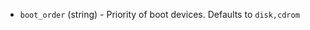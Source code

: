 <!-- Code generated from the comments of the RunConfig struct in builder\vsphere\common\step_run.go; DO NOT EDIT MANUALLY -->

- `boot_order` (string) - Priority of boot devices. Defaults to `disk,cdrom`

<!-- End of code generated from the comments of the RunConfig struct in builder\vsphere\common\step_run.go; -->
